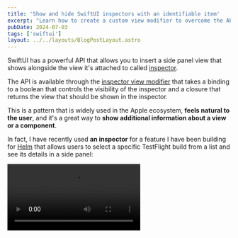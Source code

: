 ```yaml
---
title: 'Show and hide SwiftUI inspectors with an identifiable item'
excerpt: "Learn how to create a custom view modifier to overcome the API limitations of SwiftUI inspectors and that allows you to show and hide SwiftUI inspectors with an identifiable item."
pubDate: 2024-07-03
tags: ['swiftui']
layout: ../../layouts/BlogPostLayout.astro
---
```



SwiftUI has a powerful API that allows you to insert a side panel view that shows alongside the view it's attached to called [inspector](https://developer.apple.com/documentation/swiftui/view/inspector(ispresented:content:)).

The API is available through the [inspector view modifier](https://developer.apple.com/documentation/swiftui/view/inspector(ispresented:content:)) that takes a binding to a boolean that controls the visibility of the inspector and a closure that returns the view that should be shown in the inspector.

This is a pattern that is widely used in the Apple ecosystem, **feels natural to the user**, and it's a great way to **show additional information about a view or a component**. 

In fact, I have recently used **an inspector** for a feature I have been building for [Helm](https://helm-app.com/) that allows users to select a specific TestFlight build from a list and see its details in a side panel:

<Video src="https://res.cloudinary.com/dflewmkx4/video/upload/ac_none,f_auto,q_auto:eco/blog/posts/swiftui-inspector-modifier/helm-demo.mp4" />

## Limitations of the inspector modifier

As you can see in the example above, the visibility of the inspector is controlled by whether an item is selected or not. Initially, I started looking for an overload of the `inspector` modifier that would allow me to pass a binding with an optional identifiable item instead of a boolean, [similar to the way the `sheet` modifier works](https://developer.apple.com/documentation/swiftui/view/sheet(item:ondismiss:content:)):

```swift:Sheet.swift
nonisolated
func sheet<Item, Content>(
    item: Binding<Item?>,
    onDismiss: (() -> Void)? = nil,
    @ViewBuilder content: @escaping (Item) -> Content
) -> some View where Item : Identifiable, Content : View
```

Unfortunately, the `inspector` modifier has its limitations and, at least for now, [it only accepts a boolean binding](https://developer.apple.com/documentation/swiftui/view/inspector(ispresented:content:)):

```swift:Inspector.swift
nonisolated
func inspector<V>(
    isPresented: Binding<Bool>,
    @ViewBuilder content: () -> V
) -> some View where V : View
```

## A custom view modifier

To improve the developer experience and make the API more flexible, I decided to create a custom view modifier that would allow me to pass an optional identifiable item instead of a boolean:

```swift:InspectorViewModifier.swift
import SwiftUI

struct InspectorViewModifier<Item: Identifiable & Equatable, InspectorView: View>: ViewModifier {
    @Binding var item: Item?
    @State private var isPresented = false
    @ViewBuilder var inspectorContent: (Item) -> InspectorView
    
    func body(content: Content) -> some View {
        content
            .onChange(of: item) { isPresented = item != nil }
            .inspector(isPresented: $isPresented) {
                item.map(inspectorContent)
            }
    }
}

extension View {
    func inspector<Item: Identifiable & Equatable, InspectorContent: View>(item: Binding<Item?>, @ViewBuilder content: @escaping (Item) -> InspectorContent) -> some View {
        self.modifier(InspectorViewModifier(item: item, inspectorContent: content))
    }
}
```

The view modifier takes in two parameters: a binding to an optional identifiable and equatable item that will control the visibility of the inspector and a closure that returns the inspector view to render. 

The modifier then checks for changes in the item and maps its value to a boolean `@State` property that is passed to the inspector modifier.

While this solution works well for my use case, I would love to see Apple provide first-party support for this pattern in the future, so I have filed **a feedback request (FB14177256)**.

